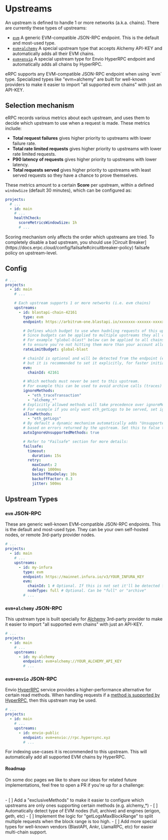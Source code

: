 
# Upstreams

An upstream is defined to handle 1 or more networks (a.k.a. chains). There are currently these types of upstreams:

- [`evm`](#evm-json-rpc) A generic EVM-compatible JSON-RPC endpoint. This is the default and most-used type.
- [`evm+alchemy`](#evmalchemy-json-rpc) A special upstream type that accepts Alchemy API-KEY and automatically adds all their EVM chains.
- [`evm+envio`](#evmenvio-json-rpc) A special upstream type for Envio HyperRPC endpoint and automatically adds all chains by HyperRPC.

<Callout type='info'>
  eRPC supports any EVM-compatible JSON-RPC endpoint when using `evm` type. Specialized types like "evm+alchemy" are built for well-known providers to make it easier to import "all supported evm chains" with just an API-KEY.
</Callout>

## Selection mechanism

eRPC records various metrics about each upstream, and uses them to decide which upstream to use when a request is made. These metrics include:
- **Total request failures** gives higher priority to upstreams with lower failure rate.
- **Total rate limited requests** gives higher priority to upstreams with lower rate limited requests.
- **P90 latency of requests** gives higher priority to upstreams with lower latency.
- **Total requests served** gives higher priority to upstreams with least served requests so they have a chance to prove themselves.

These metrics amount to a certain **Score** per upstream, within a defined `windowSize` (default 30 minutes), which can be configured as:
```yaml filename="erpc.yaml"
projects:
  # ...
  - id: main
    # ...
    healthCheck:
      scoreMetricsWindowSize: 1h
      # ...
```

<Callout type='info'>
  Scoring mechanism only affects the order which upstreams are tried. To completely disable a bad upstream, you should use [Circuit Breaker](https://docs.erpc.cloud/config/failsafe#circuitbreaker-policy) failsafe policy on upstream-level.
</Callout>

## Config

```yaml filename="erpc.yaml"
# ...
projects:
  - id: main
    # ...

    # Each upstream supports 1 or more networks (i.e. evm chains)
    upstreams:
      - id: blastapi-chain-42161
        type: evm
        endpoint: https://arbitrum-one.blastapi.io/xxxxxxx-xxxxxx-xxxxxxx

        # Defines which budget to use when hadnling requests of this upstream (e.g. to limit total RPS)
        # Since budgets can be applied to multiple upstreams they all consume from the same budget.
        # For example "global-blast" below can be applied to all chains supported by BlastAPI,
        # to ensure you're not hitting them more than your account allows.
        rateLimitBudget: global-blast

        # chainId is optional and will be detected from the endpoint (eth_chainId),
        # but it is recommended to set it explicitly, for faster initialization.
        evm:
          chainId: 42161

        # Which methods must never be sent to this upstream.
        # For example this can be used to avoid archive calls (traces) to full nodes
        ignoreMethods:
          - "eth_traceTransaction"
          - "alchemy_*"
        # Explicitly allowed methods will take precedence over ignoreMethods.
        # For example if you only want eth_getLogs to be served, set ignore methods to "*" and allowMethods to "eth_getLogs".
        allowMethods:
          - "eth_getLogs"
        # By default a dynamic mechanism automatically adds "Unsupported" methods to ignoreMethods,
        # based on errors returned by the upstream. Set this to false to disable this behavior.
        autoIgnoreUnsupportedMethods: true

        # Refer to "Failsafe" section for more details:
        failsafe:
          timeout:
            duration: 15s
          retry:
            maxCount: 2
            delay: 1000ms
            backoffMaxDelay: 10s
            backoffFactor: 0.3
            jitter: 500ms
```

## Upstream Types

### `evm` JSON-RPC

These are generic well-known EVM-compatible JSON-RPC endpoints. This is the default and most-used type. They can be your own self-hosted nodes, or remote 3rd-party provider nodes.

```yaml filename="erpc.yaml"
# ...
projects:
  - id: main
    # ...
    upstreams:
      - id: my-infura
        type: evm
        endpoint: https://mainnet.infura.io/v3/YOUR_INFURA_KEY
        evm:
          chainId: 1 # Optional. If this is not set it'll be detected from the endpoint (eth_chainId)
          nodeType: full # Optional. Can be "full" or "archive"
        # ...
```

### `evm+alchemy` JSON-RPC

This upstream type is built specially for [Alchemy](https://alchemy.com) 3rd-party provider to make it easier to import "all supported evm chains" with just an API-KEY.

```yaml filename="erpc.yaml"
# ...
projects:
  - id: main
    # ...
    upstreams:
      - id: my-alchemy
        endpoint: evm+alchemy://YOUR_ALCHEMY_API_KEY
        # ...
```

### `evm+envio` JSON-RPC

Envio [HyperRPC](https://docs.envio.dev/docs/HyperSync/hyperrpc-supported-networks) service provides a higher-performance alternative for certain read methods. When handling requests if a [method is supported by HyperRPC](https://docs.envio.dev/docs/HyperSync/overview-hyperrpc), then this upstream may be used.

```yaml filename="erpc.yaml"
# ...
projects:
  - id: main
    # ...
    upstreams:
      - id: envio-public
        endpoint: evm+envio://rpc.hypersync.xyz
        # ...
```

<Callout type='info'>
  For indexing use-cases it is recommended to this upstream. This will automatically add all supported EVM chains by HyperRPC.
</Callout>

#### Roadmap

On some doc pages we like to share our ideas for related future implementations, feel free to open a PR if you're up for a challenge:

<br />
- [ ] Add a "exclusiveMethods" to make it easier to configure which
upstreams are only ones supporting certain methods (e.g. alchemy_*)
- [ ]
Automatically detect type of EVM nodes (full, archive) and engines (erigon,
geth, etc)
- [ ] Implement the logic for "getLogsMaxBlockRange" to split
multiple requests when the block range is too high.
- [ ] Add more special types
for well-known vendors (BlastAPI, Ankr, LlamaRPC, etc) for easier multi-chain
support.
